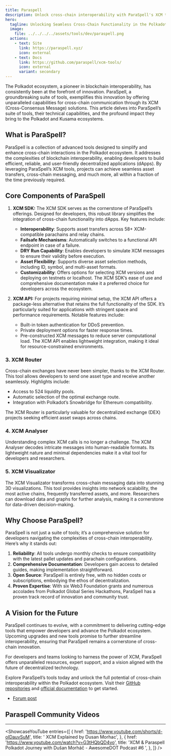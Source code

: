 ```yaml
---
title: Paraspell
description: Unlock cross-chain interoperability with ParaSpell's XCM tools, offering seamless asset transfers, messaging, and data visualization in Polkadot.
hero:
  tagline: Unlocking Seamless Cross-Chain Functionality in the Polkadot Ecosystem.
  image: 
    file: ../../../../assets/tools/dev/paraspell.png
  actions:
    - text: Site
      link: https://paraspell.xyz/
      icon: external
    - text: Docs
      link: https://github.com/paraspell/xcm-tools/
      icon: external
      variant: secondary
---
```



The Polkadot ecosystem, a pioneer in blockchain interoperability, has consistently been at the forefront of innovation. ParaSpell, a groundbreaking suite of tools, exemplifies this innovation by offering unparalleled capabilities for cross-chain communication through its XCM (Cross-Consensus Message) solutions. This article delves into ParaSpell’s suite of tools, their technical capabilities, and the profound impact they bring to the Polkadot and Kusama ecosystems.

## What is ParaSpell?
ParaSpell is a collection of advanced tools designed to simplify and enhance cross-chain interactions in the Polkadot ecosystem. It addresses the complexities of blockchain interoperability, enabling developers to build efficient, reliable, and user-friendly decentralized applications (dApps). By leveraging ParaSpell’s XCM tools, projects can achieve seamless asset transfers, cross-chain messaging, and much more, all within a fraction of the time previously required.

## Core Components of ParaSpell
 1. **XCM SDK:** The XCM SDK serves as the cornerstone of ParaSpell’s offerings. Designed for developers, this robust library simplifies the integration of cross-chain functionality into dApps. Key features include:
    - **Interoperability**: Supports asset transfers across 58+ XCM-compatible parachains and relay chains.
    - **Failsafe Mechanisms**: Automatically switches to a functional API endpoint in case of a failure.
    - **DRY Run Capability**: Enables developers to simulate XCM messages to ensure their validity before execution.
    - **Asset Flexibility**: Supports diverse asset selection methods, including ID, symbol, and multi-asset formats.
    - **Customizability**: Offers options for selecting XCM versions and deploying on testnets or localhost.
The XCM SDK’s ease of use and comprehensive documentation make it a preferred choice for developers across the ecosystem.

 2. **XCM API:** For projects requiring minimal setup, the XCM API offers a package-less alternative that retains the full functionality of the SDK. It’s particularly suited for applications with stringent space and performance requirements. Notable features include:
    - Built-in token authentication for DDoS prevention.
    - Private deployment options for faster response times.
    - Pre-constructed XCM messages to reduce server computational load.
The XCM API enables lightweight integration, making it ideal for resource-constrained environments.

### 3. XCM Router
Cross-chain exchanges have never been simpler, thanks to the XCM Router. This tool allows developers to send one asset type and receive another seamlessly. Highlights include:
- Access to 524 liquidity pools.
- Automatic selection of the optimal exchange route.
- Integration with Polkadot’s Snowbridge for Ethereum compatibility.

The XCM Router is particularly valuable for decentralized exchange (DEX) projects seeking efficient asset swaps across chains.

### 4. XCM Analyser
Understanding complex XCM calls is no longer a challenge. The XCM Analyser decodes intricate messages into human-readable formats. Its lightweight nature and minimal dependencies make it a vital tool for developers and researchers.

### 5. XCM Visualizator
The XCM Visualizator transforms cross-chain messaging data into stunning 3D visualizations. This tool provides insights into network scalability, the most active chains, frequently transferred assets, and more. Researchers can download data and graphs for further analysis, making it a cornerstone for data-driven decision-making.

## Why Choose ParaSpell?
ParaSpell is not just a suite of tools; it’s a comprehensive solution for developers navigating the complexities of cross-chain interoperability. Here’s why it stands out:
1. **Reliability**: All tools undergo monthly checks to ensure compatibility with the latest pallet updates and parachain configurations.
2. **Comprehensive Documentation**: Developers gain access to detailed guides, making implementation straightforward.
3. **Open Source**: ParaSpell is entirely free, with no hidden costs or subscriptions, embodying the ethos of decentralization.
4. **Proven Expertise**: With six Web3 Foundation grants and numerous accolades from Polkadot Global Series Hackathons, ParaSpell has a proven track record of innovation and community trust.

## A Vision for the Future
ParaSpell continues to evolve, with a commitment to delivering cutting-edge tools that empower developers and advance the Polkadot ecosystem. Upcoming upgrades and new tools promise to further streamline interoperability, ensuring that ParaSpell remains a cornerstone of cross-chain innovation.

For developers and teams looking to harness the power of XCM, ParaSpell offers unparalleled resources, expert support, and a vision aligned with the future of decentralized technology.

Explore ParaSpell’s tools today and unlock the full potential of cross-chain interoperability within the Polkadot ecosystem. Visit their [GitHub repositories](https://github.com/) and [official documentation](https://paraspell.xyz/) to get started.

- [Forum post](https://forum.polkadot.network/t/paraspell-xcm-tools-go-cross-chain-within-seconds-latest-upgrades-future-upgrades-maintenance-report/11302)

## Paraspell Community Videos
------------
<ShowcaseYouTube
  entries={[
    {
      href: 'https://www.youtube.com/shorts/d-oIDauvSuM',
      title: ' XCM Explained by Dusan Morhac',
        },
          {
      href: 'https://www.youtube.com/watch?v=G3tHQbQD4vo',
      title: 'XCM & Paraspell Polkadot Journey with Dušan Morháč - AwesomeDOT Podcast #6 ',
          },
  ]} />
